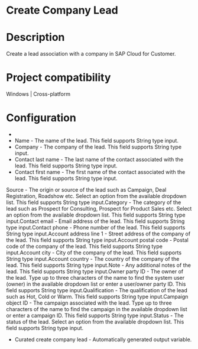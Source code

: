 ﻿# Create Company Lead

# Description

Create a lead association with a company in SAP Cloud for Customer.

# Project compatibility

Windows | Cross-platform

# Configuration

* 
* Name - The name of the lead. This field supports String type input.
* Company - The company of the lead. This field supports String type input.
* Contact last name - The last name of the contact associated with the lead. This field supports String type input.
* Contact first name - The first name of the contact associated with the lead. This field supports String type input.







Source - The origin or source of the lead such as Campaign, Deal
                        Registration, Roadshow etc. Select an option from the available dropdown
                        list. This field supports String type input.Category - The category of the lead such as Prospect for Consulting,
                        Prospect for Product Sales etc. Select an option from the available dropdown list. This field supports
                            String type input.Contact email - Email address of the lead. This field supports
                            String type input.Contact phone - Phone number of the lead. This field supports
                            String type input.Account address line 1 - Street address of the company of the lead.
                        This field supports String type input.Account postal code - Postal code of the company of the lead. This
                        field supports String type input.Account city - City of the company of the lead. This field supports
                            String type input.Account country - The country of the company of the lead. This field
                        supports String type input.Note - Any additional notes of the lead. This field supports
                            String type input.Owner party ID - The owner of the lead. Type up to three characters
                        of the name to find the system user (owner) in the available dropdown list
                        or enter a user/owner party ID. This field supports String
                        type input.Qualification - The qualification of the lead such as Hot, Cold or
                        Warm. This field supports String type input.Campaign object ID - The campaign associated with the lead. Type up
                        to three characters of the name to find the campaign in the available
                        dropdown list or enter a campaign ID. This field supports
                            String type input.Status - The status of
                        the lead. Select an option from the available dropdown list. This field
                        supports String type input.



* Curated create company lead - Automatically generated output variable.
